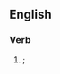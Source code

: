 ==English==

===Verb===
{{head|en|verb form}}

# {{obsolete spelling of|seen|lang=en|nodot=1}}; {{en-simple past of|see|nocap=1}}
